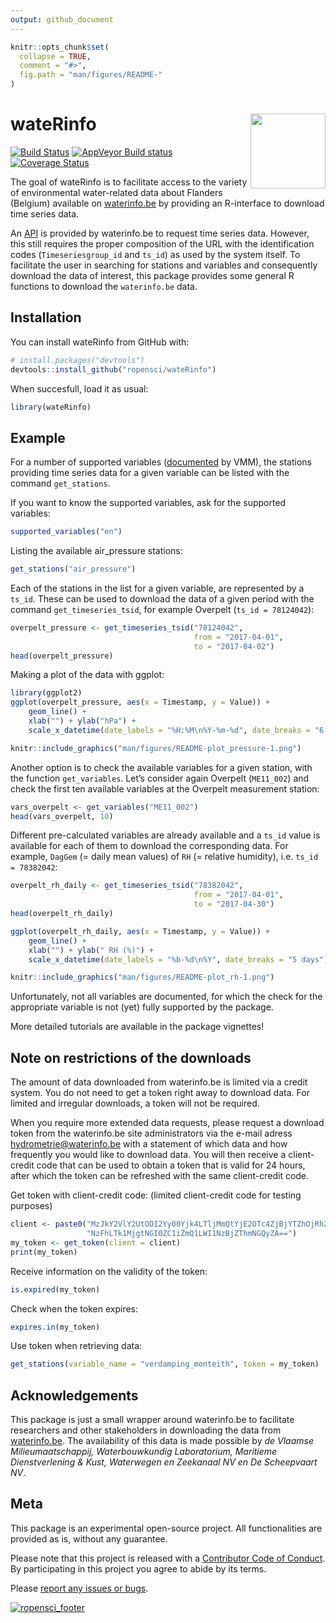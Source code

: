 ```yaml
---
output: github_document
---
```


<!-- README.md is generated from README.Rmd. Please edit that file and knit -->

```r
knitr::opts_chunk$set(
  collapse = TRUE,
  comment = "#>",
  fig.path = "man/figures/README-"
)
```

# wateRinfo <img src="man/figures/logo.png" align="right" alt="" width="120">

[![Build Status](https://travis-ci.org/ropensci/wateRinfo.svg?branch=addci)](https://travis-ci.org/ropensci/wateRinfo) [![AppVeyor Build status](https://ci.appveyor.com/api/projects/status/5ia9va0jyskbvhev/branch/master?svg=true)](https://ci.appveyor.com/project/ropensci/waterinfo/branch/master) [![Coverage Status](https://coveralls.io/repos/github/ropensci/wateRinfo/badge.svg)](https://coveralls.io/r/ropensci/wateRinfo?branch=master)

The goal of wateRinfo is to facilitate access to the variety of environmental water-related data about Flanders (Belgium) available on [waterinfo.be](https://www.waterinfo.be/) by providing an R-interface to download time series data.

An [API](https://www.waterinfo.be/download/9f5ee0c9-dafa-46de-958b-7cac46eb8c23?dl=0) is provided by waterinfo.be to request time series data. However, this still requires the proper composition of the URL with the identification codes (`Timeseriesgroup_id` and `ts_id`) as used by the system itself. To facilitate the user in searching for stations and variables and consequently download the data of interest, this package provides some general R functions to download the `waterinfo.be` data.

## Installation

You can install wateRinfo from GitHub with:

```r
# install.packages("devtools")
devtools::install_github("ropensci/wateRinfo")
```

When succesfull, load it as usual:

```r
library(wateRinfo)
```

## Example

For a number of supported variables ([documented](https://www.waterinfo.be/download/9f5ee0c9-dafa-46de-958b-7cac46eb8c23?dl=0) by VMM), the stations providing time series data for a given variable can be listed with the command `get_stations`.

If you want to know the supported variables, ask for the supported variables:

```r
supported_variables("en")
```

Listing the available air_pressure stations:

```r
get_stations("air_pressure")
```

Each of the stations in the list for a given variable, are represented by a `ts_id`. These can be used to download the data of a given period with the command `get_timeseries_tsid`, for example Overpelt (`ts_id = 78124042`):

```r
overpelt_pressure <- get_timeseries_tsid("78124042", 
                                         from = "2017-04-01", 
                                         to = "2017-04-02")
head(overpelt_pressure)
```

Making a plot of the data with ggplot:

```r
library(ggplot2)
ggplot(overpelt_pressure, aes(x = Timestamp, y = Value)) + 
    geom_line() + 
    xlab("") + ylab("hPa") + 
    scale_x_datetime(date_labels = "%H:%M\n%Y-%m-%d", date_breaks = "6 hours")
```

```r
knitr::include_graphics("man/figures/README-plot_pressure-1.png")
```

Another option is to check the available variables for a given station, with the function `get_variables`. Let's consider again Overpelt (`ME11_002`) and check the first ten available variables at the Overpelt measurement station:

```r
vars_overpelt <- get_variables("ME11_002")
head(vars_overpelt, 10)
```

Different pre-calculated variables are already available and a `ts_id` value is available for each of them to download the corresponding data. For example, `DagGem` (= daily mean values) of `RH` (= relative humidity), i.e. `ts_id = 78382042`:

```r
overpelt_rh_daily <- get_timeseries_tsid("78382042", 
                                         from = "2017-04-01", 
                                         to = "2017-04-30")
head(overpelt_rh_daily)
```

```r
ggplot(overpelt_rh_daily, aes(x = Timestamp, y = Value)) + 
    geom_line() + 
    xlab("") + ylab(" RH (%)") + 
    scale_x_datetime(date_labels = "%b-%d\n%Y", date_breaks = "5 days")
```

```r
knitr::include_graphics("man/figures/README-plot_rh-1.png")
```

Unfortunately, not all variables are documented, for which the check for the appropriate variable is not (yet) fully supported by the package.

More detailed tutorials are available in the package vignettes!

## Note on restrictions of the downloads

The amount of data downloaded from waterinfo.be is limited via a credit system. You do not need to get a token right away to download data. For limited and irregular downloads, a token will not be required.

When you require more extended data requests, please request a download token from the waterinfo.be site administrators via the e-mail adress <hydrometrie@waterinfo.be> with a statement of which data and how frequently you would like to download data. You will then receive a client-credit code that can be used to obtain a token that is valid for 24 hours, after which the token can be refreshed with the same client-credit code.

Get token with client-credit code: (limited client-credit code for testing purposes)

```r
client <- paste0("MzJkY2VlY2UtODI2Yy00Yjk4LTljMmQtYjE2OTc4ZjBjYTZhOjRhZGE4",
                 "NzFhLTk1MjgtNGI0ZC1iZmQ1LWI1NzBjZThmNGQyZA==")
my_token <- get_token(client = client)
print(my_token)
```

Receive information on the validity of the token:

```r
is.expired(my_token)
```

Check when the token expires:

```r
expires.in(my_token)
```

Use token when retrieving data:

```r
get_stations(variable_name = "verdamping_monteith", token = my_token)
```

## Acknowledgements

This package is just a small wrapper around waterinfo.be to facilitate researchers and other stakeholders in downloading the data from [waterinfo.be](http://www.waterinfo.be). The availability of this data is made possible by *de Vlaamse Milieumaatschappij, Waterbouwkundig Laboratorium, Maritieme Dienstverlening & Kust, Waterwegen en Zeekanaal NV en De Scheepvaart NV*.

## Meta

This package is an experimental open-source project. All functionalities are provided as is, without any guarantee.

Please note that this project is released with a [Contributor Code of Conduct](.github/CODE_OF_CONDUCT.md). By participating in this project you agree to abide by its terms.

Please [report any issues or bugs](https://github.com/ropensci/wateRinfo/issues/new).

[![ropensci_footer](https://ropensci.org/public_images/ropensci_footer.png)](https://ropensci.org)
